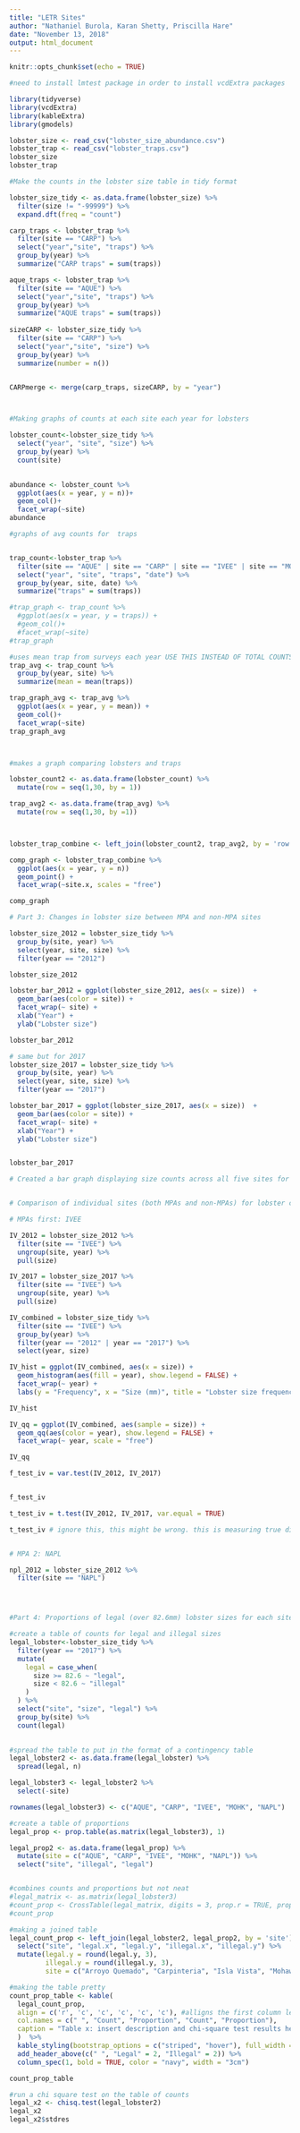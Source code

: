 ```yaml
---
title: "LETR Sites"
author: "Nathaniel Burola, Karan Shetty, Priscilla Hare"
date: "November 13, 2018"
output: html_document
---
```


```r
knitr::opts_chunk$set(echo = TRUE)
```

```r
#need to install lmtest package in order to install vcdExtra packages

library(tidyverse)
library(vcdExtra)
library(kableExtra)
library(gmodels)

```

```r
lobster_size <- read_csv("lobster_size_abundance.csv")
lobster_trap <- read_csv("lobster_traps.csv")
lobster_size
lobster_trap
```


```r
#Make the counts in the lobster size table in tidy format

lobster_size_tidy <- as.data.frame(lobster_size) %>% 
  filter(size != "-99999") %>% 
  expand.dft(freq = "count")

```

```r

carp_traps <- lobster_trap %>% 
  filter(site == "CARP") %>% 
  select("year","site", "traps") %>% 
  group_by(year) %>% 
  summarize("CARP traps" = sum(traps)) 

aque_traps <- lobster_trap %>% 
  filter(site == "AQUE") %>% 
  select("year","site", "traps") %>% 
  group_by(year) %>% 
  summarize("AQUE traps" = sum(traps)) 
  
sizeCARP <- lobster_size_tidy %>% 
  filter(site == "CARP") %>% 
  select("year","site", "size") %>% 
  group_by(year) %>% 
  summarize(number = n()) 


CARPmerge <- merge(carp_traps, sizeCARP, by = "year")




```

```r
#Making graphs of counts at each site each year for lobsters 

lobster_count<-lobster_size_tidy %>% 
  select("year", "site", "size") %>% 
  group_by(year) %>% 
  count(site) 

 
abundance <- lobster_count %>% 
  ggplot(aes(x = year, y = n))+
  geom_col()+
  facet_wrap(~site)
abundance

```


```r

#graphs of avg counts for  traps


trap_count<-lobster_trap %>% 
  filter(site == "AQUE" | site == "CARP" | site == "IVEE" | site == "MOHK" |site == "NAPL") %>% 
  select("year", "site", "traps", "date") %>% 
  group_by(year, site, date) %>% 
  summarize("traps" = sum(traps)) 

#trap_graph <- trap_count %>% 
  #ggplot(aes(x = year, y = traps)) +
  #geom_col()+
  #facet_wrap(~site)
#trap_graph

#uses mean trap from surveys each year USE THIS INSTEAD OF TOTAL COUNTS ABOVE
trap_avg <- trap_count %>% 
  group_by(year, site) %>% 
  summarize(mean = mean(traps))

trap_graph_avg <- trap_avg %>% 
  ggplot(aes(x = year, y = mean)) +
  geom_col()+
  facet_wrap(~site)
trap_graph_avg




```

```r
#makes a graph comparing lobsters and traps

lobster_count2 <- as.data.frame(lobster_count) %>% 
  mutate(row = seq(1,30, by = 1))

trap_avg2 <- as.data.frame(trap_avg) %>% 
  mutate(row = seq(1,30, by =1))



lobster_trap_combine <- left_join(lobster_count2, trap_avg2, by = 'row')

comp_graph <- lobster_trap_combine %>% 
  ggplot(aes(x = year, y = n))
  geom_point() +
  facet_wrap(~site.x, scales = "free")

comp_graph
```



```r
# Part 3: Changes in lobster size between MPA and non-MPA sites

lobster_size_2012 = lobster_size_tidy %>%
  group_by(site, year) %>%
  select(year, site, size) %>% 
  filter(year == "2012")

lobster_size_2012

lobster_bar_2012 = ggplot(lobster_size_2012, aes(x = size))  +
  geom_bar(aes(color = site)) +
  facet_wrap(~ site) +
  xlab("Year") +
  ylab("Lobster size")

lobster_bar_2012

# same but for 2017
lobster_size_2017 = lobster_size_tidy %>% 
  group_by(site, year) %>% 
  select(year, site, size) %>% 
  filter(year == "2017")

lobster_bar_2017 = ggplot(lobster_size_2017, aes(x = size))  +
  geom_bar(aes(color = site)) +
  facet_wrap(~ site) +
  xlab("Year") +
  ylab("Lobster size")


lobster_bar_2017

# Created a bar graph displaying size counts across all five sites for 2012 and 2017. WIP



```

```r
# Comparison of individual sites (both MPAs and non-MPAs) for lobster counts and sizes from 2012 and from 2017.

# MPAs first: IVEE

IV_2012 = lobster_size_2012 %>% 
  filter(site == "IVEE") %>%
  ungroup(site, year) %>% 
  pull(size)

IV_2017 = lobster_size_2017 %>% 
  filter(site == "IVEE") %>%
  ungroup(site, year) %>% 
  pull(size)

IV_combined = lobster_size_tidy %>% 
  filter(site == "IVEE") %>% 
  group_by(year) %>% 
  filter(year == "2012" | year == "2017") %>% 
  select(year, size)

IV_hist = ggplot(IV_combined, aes(x = size)) +
  geom_histogram(aes(fill = year), show.legend = FALSE) +
  facet_wrap(~ year) +
  labs(y = "Frequency", x = "Size (mm)", title = "Lobster size frequency at Isla Vista MPA in 2012 and 2017")

IV_hist

IV_qq = ggplot(IV_combined, aes(sample = size)) +
  geom_qq(aes(color = year), show.legend = FALSE) +
  facet_wrap(~ year, scale = "free")

IV_qq

f_test_iv = var.test(IV_2012, IV_2017)


f_test_iv

t_test_iv = t.test(IV_2012, IV_2017, var.equal = TRUE)

t_test_iv # ignore this, this might be wrong. this is measuring true difference in mass when I think it should be difference in counts


# MPA 2: NAPL

npl_2012 = lobster_size_2012 %>% 
  filter(site == "NAPL")





```











```r
#Part 4: Proportions of legal (over 82.6mm) lobster sizes for each site

#create a table of counts for legal and illegal sizes
legal_lobster<-lobster_size_tidy %>% 
  filter(year == "2017") %>% 
  mutate(
    legal = case_when(
      size >= 82.6 ~ "legal",
      size < 82.6 ~ "illegal"
    )
  ) %>% 
  select("site", "size", "legal") %>% 
  group_by(site) %>% 
  count(legal) 
  

#spread the table to put in the format of a contingency table
legal_lobster2 <- as.data.frame(legal_lobster) %>% 
  spread(legal, n) 

legal_lobster3 <- legal_lobster2 %>% 
  select(-site)

rownames(legal_lobster3) <- c("AQUE", "CARP", "IVEE", "MOHK", "NAPL")

#create a table of proportions
legal_prop <- prop.table(as.matrix(legal_lobster3), 1)

legal_prop2 <- as.data.frame(legal_prop) %>% 
  mutate(site = c("AQUE", "CARP", "IVEE", "MOHK", "NAPL")) %>% 
  select("site", "illegal", "legal")


#combines counts and proportions but not neat
#legal_matrix <- as.matrix(legal_lobster3)
#count_prop <- CrossTable(legal_matrix, digits = 3, prop.r = TRUE, prop.c = FALSE, prop.t = FALSE, prop.chisq = FALSE)
#count_prop

#making a joined table
legal_count_prop <- left_join(legal_lobster2, legal_prop2, by = 'site') %>% 
  select("site", "legal.x", "legal.y", "illegal.x", "illegal.y") %>% 
  mutate(legal.y = round(legal.y, 3),
         illegal.y = round(illegal.y, 3),
         site = c("Arroyo Quemado", "Carpinteria", "Isla Vista", "Mohawk Reef", "Naples Reef" ))

#making the table pretty  
count_prop_table <- kable(
  legal_count_prop, 
  align = c('r', 'c', 'c', 'c', 'c', 'c'), #alligns the first column left, and all subsequent columns centered
  col.names = c(" ", "Count", "Proportion", "Count", "Proportion"), 
  caption = "Table x: insert description and chi-square test results here)." 
  )  %>%  
  kable_styling(bootstrap_options = c("striped", "hover"), full_width = FALSE, font_size = 12) %>% 
  add_header_above(c(" ", "Legal" = 2, "Illegal" = 2)) %>%
  column_spec(1, bold = TRUE, color = "navy", width = "3cm")

count_prop_table

#run a chi square test on the table of counts
legal_x2 <- chisq.test(legal_lobster2)
legal_x2
legal_x2$stdres
```


